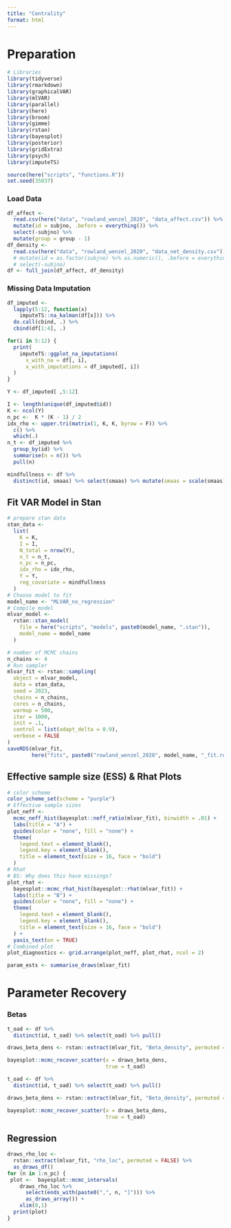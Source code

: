 ```yaml
---
title: "Centrality"
format: html
---
```


# Preparation

```r
# Libraries
library(tidyverse)
library(rmarkdown)
library(graphicalVAR)
library(mlVAR)
library(parallel)
library(here)
library(broom)
library(gimme)
library(rstan)
library(bayesplot)
library(posterior)
library(gridExtra)
library(psych)
library(imputeTS)

source(here("scripts", "functions.R"))
set.seed(35037)
```

### Load Data
```r
df_affect <-
  read.csv(here("data", "rowland_wenzel_2020", "data_affect.csv")) %>%
  mutate(id = subjno, .before = everything()) %>%
  select(-subjno) %>%
  mutate(group = group - 1)
df_density <-
  read.csv(here("data", "rowland_wenzel_2020", "data_net_density.csv")) 
  # mutate(id = as.factor(subjno) %>% as.numeric(), .before = everything()) %>%
  # select(-subjno)
df <- full_join(df_affect, df_density)

```


### Missing Data Imputation
```r
df_imputed <-
  lapply(5:12, function(x)
    imputeTS::na_kalman(df[x])) %>%  
  do.call(cbind, .) %>% 
  cbind(df[1:4], .)
```

```r
for(i in 5:12) {
  print(
    imputeTS::ggplot_na_imputations(
      x_with_na = df[, i], 
      x_with_imputations = df_imputed[, i])
  )
}
```

```r
Y <- df_imputed[ ,5:12]

I <- length(unique(df_imputed$id))
K <- ncol(Y)
n_pc <-  K * (K - 1) / 2
idx_rho <- upper.tri(matrix(1, K, K, byrow = F)) %>% 
  c() %>% 
  which(.)
n_t <- df_imputed %>% 
  group_by(id) %>% 
  summarise(n = n()) %>% 
  pull(n)

mindfullness <- df %>% 
  distinct(id, smaas) %>% select(smaas) %>% mutate(smaas = scale(smaas))  %>% unlist()
```

## Fit VAR Model in Stan
```r
# prepare stan data
stan_data <-
  list(
    K = K,
    I = I,
    N_total = nrow(Y),
    n_t = n_t,
    n_pc = n_pc,
    idx_rho = idx_rho,
    Y = Y,
    reg_covariate = mindfullness
  )
# Choose model to fit
model_name <- "MLVAR_no_regression"
# Compile model
mlvar_model <-
  rstan::stan_model(
    file = here("scripts", "models", paste0(model_name, ".stan")),
    model_name = model_name
  )
```

```r
# number of MCMC chains
n_chains <- 4
# Run sampler
mlvar_fit <- rstan::sampling(
  object = mlvar_model,
  data = stan_data,
  seed = 2023,
  chains = n_chains,
  cores = n_chains,
  warmup = 500,
  iter = 1000,
  init = .1,
  control = list(adapt_delta = 0.9),
  verbose = FALSE
)
saveRDS(mlvar_fit, 
        here("fits", paste0("rowland_wenzel_2020", model_name, "_fit.rds")))
```

## Effective sample size (ESS) & Rhat Plots
```r
# color scheme
color_scheme_set(scheme = "purple")
# Effective sample sizes
plot_neff <-
  mcmc_neff_hist(bayesplot::neff_ratio(mlvar_fit), binwidth = .01) +
  labs(title = "A") +
  guides(color = "none", fill = "none") +
  theme(
    legend.text = element_blank(),
    legend.key = element_blank(),
    title = element_text(size = 16, face = "bold")
  )
# Rhat
# BS: Why does this have missings?
plot_rhat <-
  bayesplot::mcmc_rhat_hist(bayesplot::rhat(mlvar_fit)) +
  labs(title = "B") +
  guides(color = "none", fill = "none") +
  theme(
    legend.text = element_blank(),
    legend.key = element_blank(),
    title = element_text(size = 16, face = "bold")
  ) +
  yaxis_text(on = TRUE)
# Combined plot
plot_diagnostics <- grid.arrange(plot_neff, plot_rhat, ncol = 2)
```

```r
param_ests <- summarise_draws(mlvar_fit)
```

# Parameter Recovery
### Betas
```r
t_oad <- df %>% 
  distinct(id, t_oad) %>% select(t_oad) %>% pull()

draws_beta_dens <- rstan::extract(mlvar_fit, "Beta_density", permuted = FALSE) %>% as_draws_array()

bayesplot::mcmc_recover_scatter(x = draws_beta_dens,
                                true = t_oad)

```

```r
t_oad <- df %>% 
  distinct(id, t_oad) %>% select(t_oad) %>% pull()

draws_beta_dens <- rstan::extract(mlvar_fit, "Beta_density", permuted = FALSE) %>% as_draws_array()

bayesplot::mcmc_recover_scatter(x = draws_beta_dens,
                                true = t_oad)

```


## Regression
```r
draws_rho_loc <- 
  rstan::extract(mlvar_fit, "rho_loc", permuted = FALSE) %>%
  as_draws_df()
for (n in 1:n_pc) {
 plot <-  bayesplot::mcmc_intervals(
    draws_rho_loc %>%
      select(ends_with(paste0(",", n, "]"))) %>% 
      as_draws_array()) +
    xlim(0,1) 
  print(plot)
}
```

